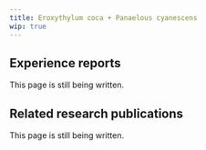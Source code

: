 ---
title: Eroxythylum coca + Panaelous cyanescens
wip: true
---

## Experience reports

This page is still being written.

## Related research publications

This page is still being written.

